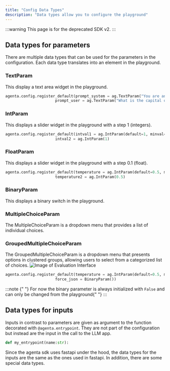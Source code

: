 ```yaml
---
title: "Config Data Types"
description: "Data types allow you to configure the playground"
---
```


:::warning
This page is for the deprecated SDK v2.
:::

## Data types for parameters

There are multiple data types that can be used for the parameters in the configuration. Each data type translates into an element in the playground.

### TextParam

This display a text area widget in the playground.

```python
agenta.config.register_default(prompt_system = ag.TextParam("You are an expert in geography."),
                      prompt_user = ag.TextParam("What is the capital of {country}?"))
```

### IntParam

This displays a slider widget in the playground with a step 1 (integers).

```python
agenta.config.register_default(intval1 = ag.IntParam(default=1, minval=0, maxval=2),
                      intval2 = ag.IntParam(1)
```

### FloatParam

This displays a slider widget in the playground with a step 0.1 (float).

```python
agenta.config.register_default(temperature = ag.IntParam(default=0.5, minval=0, maxval=2),
                      temperature2 = ag.IntParam(0.5)
```

### BinaryParam

This displays a binary switch in the playground.

### MultipleChoiceParam

The MultipleChoiceParam is a dropdown menu that provides a list of individual choices.

### GroupedMultipleChoiceParam

The GroupedMultipleChoiceParam is a dropdown menu that presents options in clustered groups, allowing users to select from a categorized list of choices.
![Image of Evaluation Interface](/images/sdk_params/grouped_multiple_choice_param.png)

```python
agenta.config.register_default(temperature = ag.IntParam(default=0.5, minval=0, maxval=2),
                      force_json = BinaryParam())
```

:::note
{" "}
For now the binary parameter is always initialized with `False` and can only be changed from the playground{" "}
:::

## Data types for inputs

Inputs in contrast to parameters are given as argument to the function decorated with `@agenta.entrypoint`. They are not part of the configuration but instead are the input in the call to the LLM app.

```python
def my_entrypoint(name:str):
```

Since the agenta sdk uses fastapi under the hood, the data types for the inputs are the same as the ones used in fastapi. In addition, there are some special data types.
